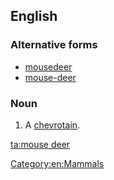 ==English==

===Alternative forms===
* [[mousedeer]]
* [[mouse-deer]]

===Noun===
{{en-noun|head=[[mouse]] [[deer]]|pl2=mouse deer}}

# A [[chevrotain]].

[[Category:en:Mammals]]

[[ta:mouse deer]]